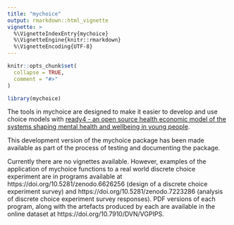```yaml
---
title: "mychoice"
output: rmarkdown::html_vignette
vignette: >
  %\VignetteIndexEntry{mychoice}
  %\VignetteEngine{knitr::rmarkdown}
  %\VignetteEncoding{UTF-8}
---
```


```r
knitr::opts_chunk$set(
  collapse = TRUE,
  comment = "#>"
)
```

```r
library(mychoice)
```
The tools in mychoice are designed to make it easier to develop and use choice models with [ready4 - an open source health economic model of the systems shaping mental health and wellbeing in young people](https://www.ready4-dev.com).

This development version of the mychoice package has been made available as part of the process of testing and documenting the package. 

Currently there are no vignettes available. However, examples of the application of mychoice functions to a real world discrete choice experiment are in programs available at https://doi.org/10.5281/zenodo.6626256 (design of a discrete choice experiment survey) and https://doi.org/10.5281/zenodo.7223286 (analysis of discrete choice experiment survey responses). PDF versions of each program, along with the artefacts produced by each are available in the online dataset at https://doi.org/10.7910/DVN/VGPIPS. 
